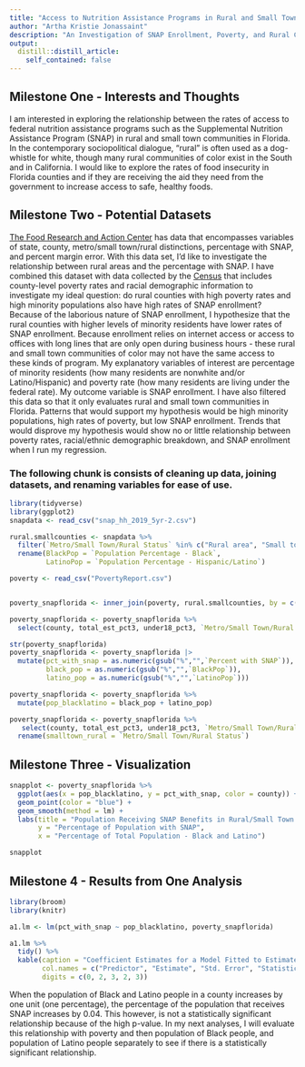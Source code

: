 ```yaml
---
title: "Access to Nutrition Assistance Programs in Rural and Small Town Communities in Florida " 
author: "Artha Kristie Jonassaint"
description: "An Investigation of SNAP Enrollment, Poverty, and Rural Communities for GOV50 Final Project" 
output:
  distill::distill_article:
    self_contained: false
---
```


## Milestone One - Interests and Thoughts

I am interested in exploring the relationship between the rates of access to federal nutrition assistance programs such as the Supplemental Nutrition Assistance Program (SNAP) in rural and small town communities in Florida. In the contemporary sociopolitical dialogue, "rural" is often used as a dog-whistle for white, though many rural communities of color exist in the South and in California. I would like to explore the rates of food insecurity in Florida counties and if they are receiving the aid they need from the government to increase access to safe, healthy foods. 

## Milestone Two - Potential Datasets

[The Food Research and Action Center](https://frac.org/maps/snap-county-map/tables/snap-county-tab-2019.html) has data that encompasses variables of state, county, metro/small town/rural distinctions, percentage with SNAP, and percent margin error. With this data set, I'd like to investigate the relationship between rural areas and the percentage with SNAP. I have combined this dataset with data collected by the [Census](https://www.census.gov/data/tables/time-series/demo/popest/2010s-counties-detail.html) that includes county-level poverty rates and racial demographic information to investigate my ideal question: do rural counties with high poverty rates and high minority populations also have high rates of SNAP enrollment? Because of the laborious nature of SNAP enrollment, I hypothesize that the rural counties with higher levels of minority residents have lower rates of SNAP enrollment. Because enrollment relies on internet access or access to offices with long lines that are only open during business hours - these rural and small town communities of color may not have the same access to these kinds of program. My explanatory variables of interest are percentage of minority residents (how many residents are nonwhite and/or Latino/Hispanic) and poverty rate (how many residents are living under the federal rate). My outcome variable is SNAP enrollment. I have also filtered this data so that it only evaluates rural and small town communities in Florida. Patterns that would support my hypothesis would be high minority populations, high rates of poverty, but low SNAP enrollment. Trends that would disprove my hypothesis would show no or little relationship between poverty rates, racial/ethnic demographic breakdown, and SNAP enrollment when I run my regression. 

### The following chunk is consists of cleaning up data, joining datasets, and renaming variables for ease of use.

```r
library(tidyverse)
library(ggplot2)
snapdata <- read_csv("snap_hh_2019_5yr-2.csv")

rural.smallcounties <- snapdata %>%
  filter(`Metro/Small Town/Rural Status` %in% c("Rural area", "Small town") & State == "Florida") %>%
  rename(BlackPop = `Population Percentage - Black`,
         LatinoPop = `Population Percentage - Hispanic/Latino`) 

poverty <- read_csv("PovertyReport.csv")


poverty_snapflorida <- inner_join(poverty, rural.smallcounties, by = c("county" = "County"))

poverty_snapflorida <- poverty_snapflorida %>%
  select(county, total_est_pct3, under18_pct3, `Metro/Small Town/Rural Status`, `Percent with SNAP`, BlackPop, LatinoPop)

str(poverty_snapflorida)
poverty_snapflorida <- poverty_snapflorida |>
  mutate(pct_with_snap = as.numeric(gsub("%","",`Percent with SNAP`)),
         black_pop = as.numeric(gsub("%","",`BlackPop`)),
         latino_pop = as.numeric(gsub("%","",`LatinoPop`)))

poverty_snapflorida <- poverty_snapflorida %>%
  mutate(pop_blacklatino = black_pop + latino_pop)

poverty_snapflorida <- poverty_snapflorida %>%
   select(county, total_est_pct3, under18_pct3, `Metro/Small Town/Rural Status`, pct_with_snap, pop_blacklatino, black_pop, latino_pop) %>%
  rename(smalltown_rural = `Metro/Small Town/Rural Status`)
```
## Milestone Three - Visualization 

```r

snapplot <- poverty_snapflorida %>%
  ggplot(aes(x = pop_blacklatino, y = pct_with_snap, color = county)) +
  geom_point(color = "blue") +
  geom_smooth(method = lm) +
  labs(title = "Population Receiving SNAP Benefits in Rural/Small Town Florida Counties",
       y = "Percentage of Population with SNAP",
       x = "Percentage of Total Population - Black and Latino")

snapplot

```
## Milestone 4 - Results from One Analysis

```r
library(broom)
library(knitr)

a1.lm <- lm(pct_with_snap ~ pop_blacklatino, poverty_snapflorida)

a1.lm %>%
  tidy() %>%
  kable(caption = "Coefficient Estimates for a Model Fitted to Estimate SNAP Participation by Population of Black and Latino",
        col.names = c("Predictor", "Estimate", "Std. Error", "Statistic", "P. Value"),
        digits = c(0, 2, 3, 2, 3))
```
When the population of Black and Latino people in a county increases by one unit (one percentage), the percentage of the population that receives SNAP increases by 0.04. This however, is not a statistically significant relationship because of the high p-value. In my next analyses, I will evaluate this relationship with poverty and then population of Black people, and population of Latino people separately to see if there is a statistically significant relationship. 

